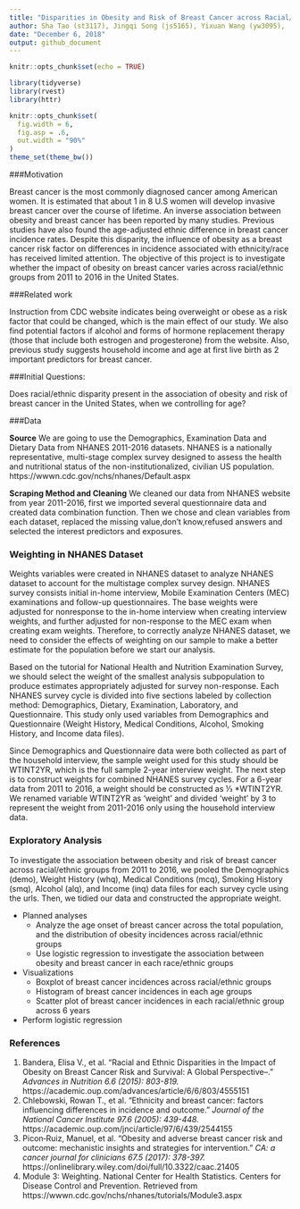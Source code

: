 ```yaml
---
title: "Disparities in Obesity and Risk of Breast Cancer across Racial/Ethnic Groups in the United States, Using NHANES 2011-16 Datasets"
author: Sha Tao (st3117), Jingqi Song (js5165), Yixuan Wang (yw3095),  Ditian Li (dl3157),  Boya Guo (bg2604)
date: "December 6, 2018"
output: github_document
---
```


```r
knitr::opts_chunk$set(echo = TRUE)

library(tidyverse)
library(rvest)
library(httr)

knitr::opts_chunk$set(
  fig.width = 6,
  fig.asp = .6,
  out.width = "90%"
)
theme_set(theme_bw())
```

###Motivation 

Breast cancer is the most commonly diagnosed cancer among American women. It is estimated that about 1 in 8 U.S women will develop invasive breast cancer over the course of lifetime.  An inverse association between obesity and breast cancer has been reported by many studies. Previous studies have also found the age-adjusted ethnic difference in breast cancer incidence rates. Despite this disparity, the influence of obesity as a breast cancer risk factor on differences in incidence associated with ethnicity/race has received limited attention. The objective of this project is to investigate whether the impact of obesity on breast cancer varies across racial/ethnic groups from 2011 to 2016 in the United States. 

###Related work

Instruction from CDC website indicates being overweight or obese as a risk factor that could be changed, which is the main effect of our study. We also find potential factors if alcohol and forms of hormone replacement therapy (those that include both estrogen and progesterone) from the website.
Also, previous study suggests household income and age at first live birth as 2 important predictors for breast cancer.

###Initial Questions:

Does racial/ethnic disparity present in the association of obesity and risk of breast cancer in the United States, when we controlling for age?

###Data

**Source**
We are going to use the Demographics, Examination Data and Dietary Data from NHANES 2011-2016 datasets. NHANES is a nationally representative, multi-stage complex survey designed to assess the health and nutritional status of the non-institutionalized, civilian US population. https://wwwn.cdc.gov/nchs/nhanes/Default.aspx

**Scraping Method and Cleaning**
We cleaned our data from NHANES website from year 2011-2016, first we imported several questionnaire data and created data combination function. Then we chose and clean variables from each dataset, replaced the missing value,don't know,refused answers and selected the interest predictors and exposures.

### Weighting in NHANES Dataset
Weights variables were created in NHANES dataset to analyze NHANES dataset to account for the multistage complex survey design. NHANES survey consists initial in-home interview, Mobile Examination Centers (MEC) examinations and follow-up questionnaires. The base weights were adjusted for nonresponse to the in-home interview when creating interview weights, and further adjusted for non-response to the MEC exam when creating exam weights. Therefore, to correctly analyze NHANES dataset, we need to consider the effects of weighting on our sample to make a better estimate for the population before we start our analysis. 

Based on the tutorial for National Health and Nutrition Examination Survey, we should select the weight of the smallest analysis subpopulation to produce estimates appropriately adjusted for survey non-response. Each NHANES survey cycle is divided into five sections labeled by collection method: Demographics, Dietary, Examination, Laboratory, and Questionnaire. This study only used variables from Demographics and Questionnaire (Weight History, Medical Conditions, Alcohol, Smoking History, and Income data files). 

Since Demographics and Questionnaire data were both collected as part of the household interview, the sample weight used for this study should be WTINT2YR, which is the full sample 2-year interview weight. The next step is to construct weights for combined NHANES survey cycles. For a 6-year data from 2011 to 2016, a weight should be constructed as ⅓ *WTINT2YR. We renamed variable WTINT2YR as ‘weight’ and divided ‘weight’ by 3 to represent the weight from 2011-2016 only using the household interview data. 


### Exploratory Analysis 

To investigate the association between obesity and risk of breast cancer across racial/ethnic groups from 2011 to 2016, we pooled the Demographics (demo), Weight History (whq), Medical Conditions (mcq), Smoking History (smq), Alcohol (alq), and Income (inq) data files for each survey cycle using the urls. Then, we tidied our data and constructed the appropriate weight. 

* Planned analyses
    + Analyze the age onset of breast cancer across the total population, and the distribution of obesity incidences across racial/ethnic groups
    + Use logistic regression to investigate the association between obesity and breast cancer in each race/ethnic groups 
* Visualizations
    + Boxplot of breast cancer incidences across racial/ethnic groups
    + Histogram of breast cancer incidences in each age groups
    + Scatter plot of breast cancer incidences in each racial/ethnic group across 6 years
+ Perform logistic regression


### References
1. Bandera, Elisa V., et al. "Racial and Ethnic Disparities in the Impact of Obesity on Breast Cancer Risk and Survival: A Global Perspective–." *Advances in Nutrition 6.6 (2015): 803-819.* https://academic.oup.com/advances/article/6/6/803/4555151
2. Chlebowski, Rowan T., et al. "Ethnicity and breast cancer: factors influencing differences in incidence and outcome." *Journal of the National Cancer Institute 97.6 (2005): 439-448.* https://academic.oup.com/jnci/article/97/6/439/2544155
3. Picon‐Ruiz, Manuel, et al. "Obesity and adverse breast cancer risk and outcome: mechanistic insights and strategies for intervention." *CA: a cancer journal for clinicians 67.5 (2017): 378-397.* https://onlinelibrary.wiley.com/doi/full/10.3322/caac.21405
4. Module 3: Weighting. National Center for Health Statistics. Centers for Disease Control and Prevention. Retrieved from https://wwwn.cdc.gov/nchs/nhanes/tutorials/Module3.aspx